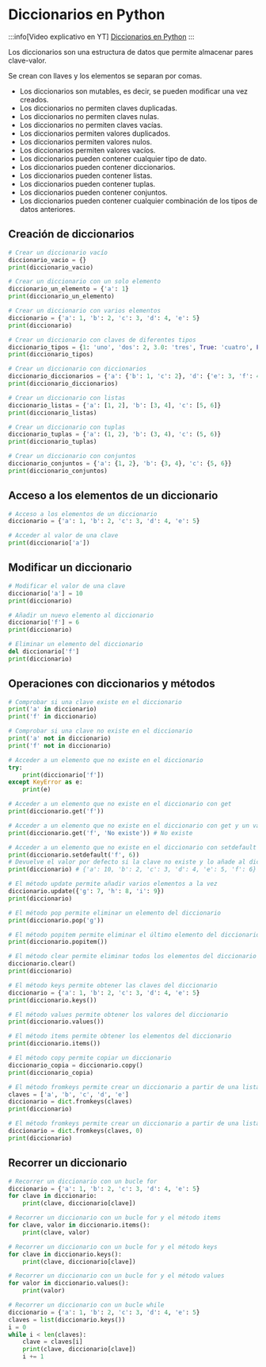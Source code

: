# Diccionarios en Python

:::info[Video explicativo en YT]
[Diccionarios en Python](https://youtu.be/Gx6TNloMWTI?si=3oYaYP2lKfGgtV9Q)
:::

Los diccionarios son una estructura de datos que permite almacenar pares clave-valor.

Se crean con llaves y los elementos se separan por comas.

- Los diccionarios son mutables, es decir, se pueden modificar una vez creados.
- Los diccionarios no permiten claves duplicadas.
- Los diccionarios no permiten claves nulas.
- Los diccionarios no permiten claves vacías.
- Los diccionarios permiten valores duplicados.
- Los diccionarios permiten valores nulos.
- Los diccionarios permiten valores vacíos.
- Los diccionarios pueden contener cualquier tipo de dato.
- Los diccionarios pueden contener diccionarios.
- Los diccionarios pueden contener listas.
- Los diccionarios pueden contener tuplas.
- Los diccionarios pueden contener conjuntos.
- Los diccionarios pueden contener cualquier combinación de los tipos de datos anteriores.

## Creación de diccionarios

```python
# Crear un diccionario vacío
diccionario_vacio = {}
print(diccionario_vacio)

# Crear un diccionario con un solo elemento
diccionario_un_elemento = {'a': 1}
print(diccionario_un_elemento)

# Crear un diccionario con varios elementos
diccionario = {'a': 1, 'b': 2, 'c': 3, 'd': 4, 'e': 5}
print(diccionario)

# Crear un diccionario con claves de diferentes tipos
diccionario_tipos = {1: 'uno', 'dos': 2, 3.0: 'tres', True: 'cuatro', False: 'cinco', 0: 'seis'}
print(diccionario_tipos)

# Crear un diccionario con diccionarios
diccionario_diccionarios = {'a': {'b': 1, 'c': 2}, 'd': {'e': 3, 'f': 4}, 'g': {'h': 5, 'i': 6}}
print(diccionario_diccionarios)

# Crear un diccionario con listas
diccionario_listas = {'a': [1, 2], 'b': [3, 4], 'c': [5, 6]}
print(diccionario_listas)

# Crear un diccionario con tuplas
diccionario_tuplas = {'a': (1, 2), 'b': (3, 4), 'c': (5, 6)}
print(diccionario_tuplas)

# Crear un diccionario con conjuntos
diccionario_conjuntos = {'a': {1, 2}, 'b': {3, 4}, 'c': {5, 6}}
print(diccionario_conjuntos)
```

## Acceso a los elementos de un diccionario

```python
# Acceso a los elementos de un diccionario
diccionario = {'a': 1, 'b': 2, 'c': 3, 'd': 4, 'e': 5}

# Acceder al valor de una clave
print(diccionario['a'])
```

## Modificar un diccionario

```python
# Modificar el valor de una clave
diccionario['a'] = 10
print(diccionario)

# Añadir un nuevo elemento al diccionario
diccionario['f'] = 6
print(diccionario)

# Eliminar un elemento del diccionario
del diccionario['f']
print(diccionario)
```

## Operaciones con diccionarios y métodos

```python
# Comprobar si una clave existe en el diccionario
print('a' in diccionario)
print('f' in diccionario)

# Comprobar si una clave no existe en el diccionario
print('a' not in diccionario)
print('f' not in diccionario)

# Acceder a un elemento que no existe en el diccionario
try:
    print(diccionario['f'])
except KeyError as e:
    print(e)

# Acceder a un elemento que no existe en el diccionario con get
print(diccionario.get('f'))

# Acceder a un elemento que no existe en el diccionario con get y un valor por defecto
print(diccionario.get('f', 'No existe')) # No existe

# Acceder a un elemento que no existe en el diccionario con setdefault
print(diccionario.setdefault('f', 6)) 
# Devuelve el valor por defecto si la clave no existe y lo añade al diccionario
print(diccionario) # {'a': 10, 'b': 2, 'c': 3, 'd': 4, 'e': 5, 'f': 6}

# El método update permite añadir varios elementos a la vez
diccionario.update({'g': 7, 'h': 8, 'i': 9})
print(diccionario)

# El método pop permite eliminar un elemento del diccionario
print(diccionario.pop('g'))

# El método popitem permite eliminar el último elemento del diccionario
print(diccionario.popitem())

# El método clear permite eliminar todos los elementos del diccionario
diccionario.clear()
print(diccionario)

# El método keys permite obtener las claves del diccionario
diccionario = {'a': 1, 'b': 2, 'c': 3, 'd': 4, 'e': 5}
print(diccionario.keys())

# El método values permite obtener los valores del diccionario
print(diccionario.values())

# El método items permite obtener los elementos del diccionario
print(diccionario.items())

# El método copy permite copiar un diccionario
diccionario_copia = diccionario.copy()
print(diccionario_copia)

# El método fromkeys permite crear un diccionario a partir de una lista de claves
claves = ['a', 'b', 'c', 'd', 'e']
diccionario = dict.fromkeys(claves)
print(diccionario)

# El método fromkeys permite crear un diccionario a partir de una lista de claves con un valor por defecto
diccionario = dict.fromkeys(claves, 0)
print(diccionario)
```

## Recorrer un diccionario

```python
# Recorrer un diccionario con un bucle for
diccionario = {'a': 1, 'b': 2, 'c': 3, 'd': 4, 'e': 5}
for clave in diccionario:
    print(clave, diccionario[clave])

# Recorrer un diccionario con un bucle for y el método items
for clave, valor in diccionario.items():
    print(clave, valor)

# Recorrer un diccionario con un bucle for y el método keys
for clave in diccionario.keys():
    print(clave, diccionario[clave])

# Recorrer un diccionario con un bucle for y el método values
for valor in diccionario.values():
    print(valor)

# Recorrer un diccionario con un bucle while
diccionario = {'a': 1, 'b': 2, 'c': 3, 'd': 4, 'e': 5}
claves = list(diccionario.keys())
i = 0
while i < len(claves):
    clave = claves[i]
    print(clave, diccionario[clave])
    i += 1
```